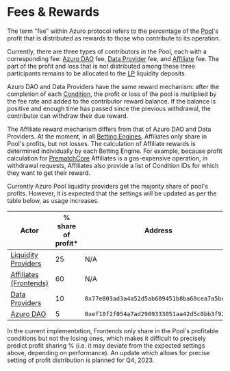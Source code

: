 
# Fees & Rewards

The term "fee" within Azuro protocol refers to the percentage of the [Pool](/concepts/protocol/pools)'s profit that is
distributed as rewards to those who contribute to its operation.

Currently, there are three types of contributors in the Pool, each with a corresponding fee: [Azuro DAO](/concepts/governance/overview) fee,
[Data Provider](/concepts/basic/data-providers) fee, and [Affiliate](/concepts/basic/affiliates) fee. The part of the
profit and loss that is not distributed among these three participants remains to be allocated to the [LP](/contracts/lp)
liquidity deposits.

Azuro DAO and Data Providers have the same reward mechanism: after the completion of each [Condition](/concepts/protocol/conditions),
the profit or loss of the pool is multiplied by the fee rate and added to the contributor reward balance. If the balance
is positive and enough time has passed since the previous withdrawal, the contributor can withdraw their due reward.

The Affiliate reward mechanism differs from that of Azuro DAO and Data Providers. At the moment, in all
[Betting Engines](/concepts/protocol/betting-engines), Affiliates only share in Pool's profits, but not losses. The
calculation of Affiliate rewards is determined individually by each Betting Engine. For example, because profit
calculation for [PrematchCore](/contracts/prematch-core) Affiliates is a gas-expensive operation, in withdrawal requests,
Affiliates also provide a list of Condition IDs for which they want to get their reward.

Currently Azuro Pool  liquidity providers get the majority share of pool's profits. However, it is expected that the
settings will be updated as per the table below, as usage increases.

| Actor | % share of profit* | Address |
|---|---|---|
| [Liquidity Providers](/concepts/basic/liquidity-providers) | 25 | N/A |
| [Affiliates (Frontends)](/concepts/basic/affiliates) | 60 | N/A |
| [Data Providers](/concepts/basic/data-providers) | 10 | `0x77e803ad3a4a52d5ab609451b8ba60cea7a5bea6` |
| [Azuro DAO](/concepts/governance/overview) | 5 | `0xef18f2f054a7ad2909333051aa42d5c0bb3f92f6` |

<Callout icon="*" type="reference">
  In the current implementation, Frontends only share in the Pool's profitable conditions but not the losing ones,
  which makes it difficult to precisely predict profit sharing % (i.e. it may deviate from the expected settings above,
  depending on performance). An update which allows for precise setting of profit distribution is planned for Q4, 2023.
</Callout>
